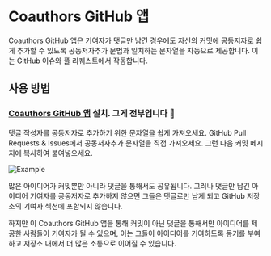 
# Coauthors GitHub 앱

Coauthors GitHub 앱은 기여자가 댓글만 남긴 경우에도 자신의 커밋에 공동저자로 쉽게 추가할 수 있도록 공동저자추가 문법과 일치하는 문자열을 자동으로 제공합니다. 이는 GitHub 이슈와 풀 리퀘스트에서 작동합니다.

## 사용 방법

<Steps>

### [Coauthors GitHub 앱](https://github.com/apps/coauthors) 설치. 그게 전부입니다 🎉

댓글 작성자를 공동저자로 추가하기 위한 문자열을 쉽게 가져오세요. GitHub Pull Requests & Issues에서 공동저자추가 문자열을 직접 가져오세요. 그런 다음 커밋 메시지에 복사하여 붙여넣으세요.

</Steps>

![Example](/img/github-app-example.png)

많은 아이디어가 커밋뿐만 아니라 댓글을 통해서도 공유됩니다. 그러나 댓글만 남긴 아이디어 기여자를 공동저자로 추가하지 않으면 그들은 댓글로만 남게 되고 GitHub 저장소의 기여자 섹션에 포함되지 않습니다.

하지만 이 Coauthors GitHub 앱을 통해 커밋이 아닌 댓글을 통해서만 아이디어를 제공한 사람들이 기여자가 될 수 있으며, 이는 그들이 아이디어를 기여하도록 동기를 부여하고 저장소 내에서 더 많은 소통으로 이어질 수 있습니다.
